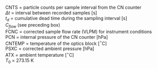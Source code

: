 <p class=box>
CNTS = particle counts per sample interval from the CN counter  
$\Delta t$ = \sindex[lis]{Deltat@$\Delta t$=time interval}interval
between recorded samples [s]  
$t_{d}$ = cumulative dead time during the sampling interval [s]  
$C_{flow}$ (see preceding box)    
FCNC = corrected sample flow rate (VLPM) for instrument conditions  
PCN = internal pressure of the CN counter [hPa]  
CNTEMP = temperature of the optics block [$^{\circ}$C]  
PSXC = corrected ambient pressure [hPa]  
ATX = ambient temperature [$^{\circ}$C]  
$T_{0}$ = 273.15\ K  
</p><p class=box2>
\begin{equation}
\mathrm{A=\frac{\{CNTS\}}{\mathrm{(\{FCNC\}\times C_{flow})}(\Delta t-t_{d})}}
(\#eq:CONCN2box1)
\end{equation}
\begin{equation}
\mathrm{\{CONCN\}}=A\frac{\mathrm{\{PSXC\}}}{\mathrm{\{PCN\}}}\frac{\mathrm{(\{CNTEMP\}}+T_{0})}{(\mathrm{\{ATX\}}+T_{0})}
(\#eq:cwCONCN2box2)
\end{equation}
</p>  
